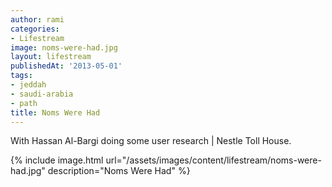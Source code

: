 ```yaml
---
author: rami
categories:
- Lifestream
image: noms-were-had.jpg
layout: lifestream
publishedAt: '2013-05-01'
tags:
- jeddah
- saudi-arabia
- path
title: Noms Were Had
---
```


With Hassan Al-Bargi doing some user research | Nestle Toll House.

{% include image.html url="/assets/images/content/lifestream/noms-were-had.jpg" description="Noms Were Had" %}